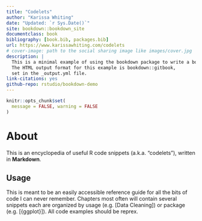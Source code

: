 ```yaml
--- 
title: "Codelets"
author: "Karissa Whiting"
date: "Updated: `r Sys.Date()`"
site: bookdown::bookdown_site
documentclass: book
bibliography: [book.bib, packages.bib]
url: https://www.karissawhiting.com/codelets
# cover-image: path to the social sharing image like images/cover.jpg
description: |
  This is a minimal example of using the bookdown package to write a book.
  The HTML output format for this example is bookdown::gitbook,
  set in the _output.yml file.
link-citations: yes
github-repo: rstudio/bookdown-demo
---
```


```r
knitr::opts_chunk$set(
  message = FALSE, warning = FALSE
)
```


# About

This is an encyclopedia of useful R code snippets (a.k.a. "codelets"), written in **Markdown**. 

## Usage 

This is meant to be an easily accessible reference guide for all the bits of code I can never remember. Chapters most often will contain several snippets each are organized by usage (e.g. [Data Cleaning]) or package (e.g. [{ggplot}]). All code examples should be reprex. 
